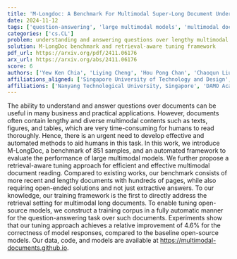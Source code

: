 ```yaml
---
title: 'M-Longdoc: A Benchmark For Multimodal Super-Long Document Understanding And A Retrieval-Aware Tuning Framework'
date: 2024-11-12
tags: ['question-answering', 'large multimodal models', 'multimodal document understanding', 'retrieval-aware tuning', 'automated methods', 'benchmarking']
categories: ['cs.CL']
problem: understanding and answering questions over lengthy multimodal documents
solution: M-LongDoc benchmark and retrieval-aware tuning framework
pdf_url: https://arxiv.org/pdf/2411.06176
arx_url: https://arxiv.org/abs/2411.06176
score: 6
authors: ['Yew Ken Chia', 'Liying Cheng', 'Hou Pong Chan', 'Chaoqun Liu', 'Maojia Song', 'Sharifah Mahani Aljunied', 'Soujanya Poria', 'Lidong Bing']
affiliations_aligned: ['Singapore University of Technology and Design', 'DAMO Academy, Alibaba Group, Singapore', 'Nanyang Technological University, Singapore', 'DAMO Academy, Alibaba Group, Singapore', 'Singapore University of Technology and Design', 'DAMO Academy, Alibaba Group, Singapore', 'Singapore University of Technology and Design', 'DAMO Academy, Alibaba Group, Singapore']
affiliations: ['Nanyang Technological University, Singapore', 'DAMO Academy, Alibaba Group, Singapore', 'Singapore University of Technology and Design']
---
```



The ability to understand and answer questions over documents can be useful in many business and practical applications. However, documents often contain lengthy and diverse multimodal contents such as texts, figures, and tables, which are very time-consuming for humans to read thoroughly. Hence, there is an urgent need to develop effective and automated methods to aid humans in this task. In this work, we introduce M-LongDoc, a benchmark of 851 samples, and an automated framework to evaluate the performance of large multimodal models. We further propose a retrieval-aware tuning approach for efficient and effective multimodal document reading. Compared to existing works, our benchmark consists of more recent and lengthy documents with hundreds of pages, while also requiring open-ended solutions and not just extractive answers. To our knowledge, our training framework is the first to directly address the retrieval setting for multimodal long documents. To enable tuning open-source models, we construct a training corpus in a fully automatic manner for the question-answering task over such documents. Experiments show that our tuning approach achieves a relative improvement of 4.6% for the correctness of model responses, compared to the baseline open-source models. Our data, code, and models are available at https://multimodal-documents.github.io.